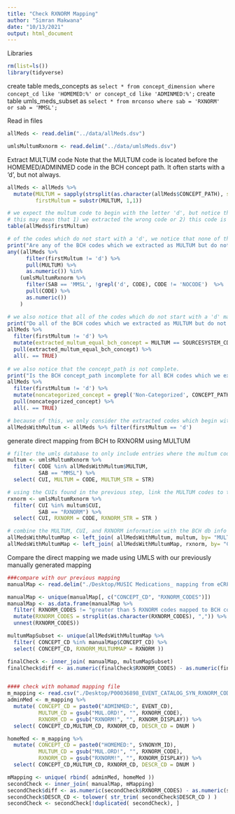 ```yaml
---
title: "Check RXNORM Mapping"
author: "Simran Makwana"
date: "10/13/2021"
output: html_document
---
```


Libraries
```r
rm(list=ls())
library(tidyverse)
```

create table meds_concepts as
```select * from concept_dimension where concept_cd like 'HOMEMED:%' or concept_cd like 'ADMINMED:%';```
create table umls_meds_subset as 
```select * from mrconso where sab = 'RXNORM' or sab = 'MMSL';```

Read in files
```r
allMeds <- read.delim("../data/allMeds.dsv")

umlsMultumRxnorm <- read.delim("../data/umlsMeds.dsv")
```

Extract MULTUM code
Note that the MULTUM code is located before the HOMEMED/ADMINMED code in the BCH concept path.
It often starts with a 'd', but not always.
```r

allMeds <- allMeds %>%
  mutate(MULTUM = sapply(strsplit(as.character(allMeds$CONCEPT_PATH), split = '[\\]'), function(x) x[length(x)-1]),
         firstMultum = substr(MULTUM, 1,1))

# we expect the multum code to begin with the letter 'd', but notice that there are several cases where it does not.
# this may mean that 1) we extracted the wrong code or 2) this code is a MULTUM code in a different format than expected
table(allMeds$firstMultum)

# of the codes which do not start with a 'd', we notice that none of them are in the UMLS MULTUM ontology
print("Are any of the BCH codes which we extracted as MULTUM but do not start with the letter 'd' actually in the UMLS MULTUM ontology?")
any((allMeds %>% 
      filter(firstMultum != 'd') %>% 
      pull(MULTUM) %>% 
      as.numeric()) %in% 
    (umlsMultumRxnorm %>% 
      filter(SAB == 'MMSL', !grepl('d', CODE), CODE != 'NOCODE')  %>% 
      pull(CODE) %>% 
      as.numeric()) 
    ) 

# we also notice that all of the codes which do not start with a 'd' match the BCH concept_cd (sourcesystem id) for that entry
print("Do all of the BCH codes which we extracted as MULTUM but do not start with the letter 'd' match the BCH concept_cd?")
allMeds %>%
  filter(firstMultum != 'd') %>%
  mutate(extracted_multum_equal_bch_concept = MULTUM == SOURCESYSTEM_CD) %>%
  pull(extracted_multum_equal_bch_concept) %>%
  all(. == TRUE)
      
# we also notice that the concept_path is not complete.
print("Is the BCH concept_path incomplete for all BCH codes which we extracted as MULTUM but do not start with the letter 'd'?")
allMeds %>%
  filter(firstMultum != 'd') %>%
  mutate(noncategorized_concept = grepl('Non-Categorized', CONCEPT_PATH)) %>%
  pull(noncategorized_concept) %>%
  all(. == TRUE)

# because of this, we only consider the extracted codes which begin with 'd' to be MULTUM codes, and disregard the rest for now.
allMedsWithMultum <- allMeds %>% filter(firstMultum == 'd') 

```

generate direct mapping from BCH to RXNORM using MULTUM
```r
# filter the umls database to only include entries where the multum code is part of the bch database and the ontology is multum
multum <- umlsMultumRxnorm %>% 
  filter( CODE %in% allMedsWithMultum$MULTUM, 
          SAB == "MMSL") %>%
  select( CUI, MULTUM = CODE, MULTUM_STR = STR)

# using the CUIs found in the previous step, link the MULTUM codes to the RXNORM ontology
rxnorm <- umlsMultumRxnorm %>%
  filter( CUI %in% multum$CUI, 
          SAB == "RXNORM") %>%
  select( CUI, RXNORM = CODE, RXNORM_STR = STR )

# combine the MULTUM, CUI, and RXNORM information with the BCH db info
allMedsWithMultumMap <- left_join( allMedsWithMultum, multum, by= "MULTUM")
allMedsWithMultumMap <- left_join( allMedsWithMultumMap, rxnorm, by= "CUI")

```

Compare the direct mapping we made using UMLS with our previously manually generated mapping
```r
###compare with our previous mapping
manualMap <- read.delim("./Desktop/MUSIC Medications_ mapping from eCRF generic names and trades to BCH variables - BCH med concept summary updated 07-20-21.tsv")

manualMap <- unique(manualMap[, c("CONCEPT_CD", "RXNORM_CODES")])
manualMap <- as.data.frame(manualMap %>%
  filter( RXNORM_CODES != "greater than 5 RXNORM codes mapped to BCH code") %>%
  mutate(RXNORM_CODES = strsplit(as.character(RXNORM_CODES), ",")) %>% 
  unnest(RXNORM_CODES))

multumMapSubset <- unique(allMedsWithMultumMap %>%
  filter( CONCEPT_CD %in% manualMap$CONCEPT_CD) %>%
  select( CONCEPT_CD, RXNORM_MULTUMMAP = RXNORM ))

finalCheck <- inner_join( manualMap, multumMapSubset)
finalCheck$diff <- as.numeric(finalCheck$RXNORM_CODES) - as.numeric(finalCheck$RXNORM_MULTUMMAP)


#### check with mohamad mapping file
m_mapping <- read.csv("./Desktop/P00036898_EVENT_CATALOG_SYN_RXNORM_CODES.csv")
adminMed <- m_mapping %>%
  mutate( CONCEPT_CD = paste0("ADMINMED:", EVENT_CD), 
          MULTUM_CD = gsub("MUL.ORD!", "", RXNORM_CODE), 
          RXNORM_CD = gsub("RXNORM!", "", RXNORM_DISPLAY)) %>%
  select( CONCEPT_CD,MULTUM_CD, RXNORM_CD, DESCR_CD = DNUM )

homeMed <- m_mapping %>%
  mutate( CONCEPT_CD = paste0("HOMEMED:", SYNONYM_ID), 
          MULTUM_CD = gsub("MUL.ORD!", "", RXNORM_CODE), 
          RXNORM_CD = gsub("RXNORM!", "", RXNORM_DISPLAY)) %>%
  select( CONCEPT_CD,MULTUM_CD, RXNORM_CD, DESCR_CD = DNUM )

mMapping <- unique( rbind( adminMed, homeMed ))
secondCheck <- inner_join( manualMap, mMapping)
secondCheck$diff <- as.numeric(secondCheck$RXNORM_CODES) - as.numeric(secondCheck$RXNORM_CD)
secondCheck$DESCR_CD <- tolower( str_trim( secondCheck$DESCR_CD ) )
secondCheck <- secondCheck[!duplicated( secondCheck), ]


```